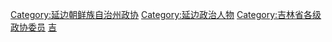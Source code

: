 [[Category:延边朝鲜族自治州政协|Category:延边朝鲜族自治州政协]]
[[Category:延边政治人物|Category:延边政治人物]]
[[Category:吉林省各级政协委员|Category:吉林省各级政协委员]]
[[Category:自治州政协委员|吉]]